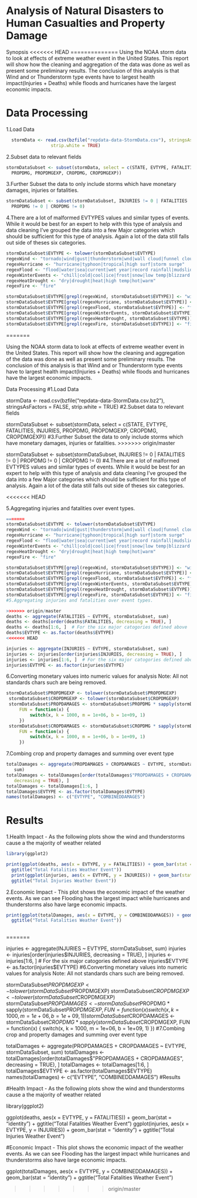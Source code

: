 Analysis of Natural Disasters to Human Casualties and Property Damage
======================================================================

Synopsis
<<<<<<< HEAD
==============
Using the NOAA storm data to look at effects of extreme weather event in the United States. This report will show how the cleaning and aggregation of the data was done as well as present some preliminary results. The conclusion of this analysis is that Wind and or Thunderstorm type events have to largest health impact(Injuries + Deaths) while floods and hurricanes have the largest economic impacts.

Data Processing
==============
1.Load Data

```r
  stormData <- read.csv(bzfile("repdata-data-StormData.csv"), stringsAsFactors = FALSE, 
                 strip.white = TRUE)

```

2.Subset data to relevant fields

```r
stormDataSubset <- subset(stormData, select = c(STATE, EVTYPE, FATALITIES, INJURIES, 
  PROPDMG, PROPDMGEXP, CROPDMG, CROPDMGEXP))

```


3.Further Subset the data to only include storms which have monetary damages, injuries or fatalities.

```r
stormDataSubset <- subset(stormDataSubset, INJURIES != 0 | FATALITIES != 0 | 
  PROPDMG != 0 | CROPDMG != 0)

```

4.There are a lot of malformed EVTYPES values and similar types of events. While it would be best for an expert to help with this type of analysis and data cleaning I've grouped the data into a few Major categories which should be sufficient for this type of analysis. Again a lot of the data still falls out side of theses six categories.

```r

stormDataSubset$EVTYPE <- tolower(stormDataSubset$EVTYPE)
regexWind <- "tornado|wind|gust|thunderstorm|wnd|wall cloud|funnel cloud|lightning|hail"
regexHurricane <- "hurricane|typhoon|tropical|high surf|storm surge"
regexFlood <- "flood|water|sea|current|wet year|record rainfall|mudslide|heavy rain|high tide"
regexWinterEvents <- "chill|cold|cool|ice|frost|snow|low temp|blizzard|avalanche|winter"
regexHeatDrought <- "dry|drought|heat|high temp|hot|warm"
regexFire <- "fire"

stormDataSubset$EVTYPE[grepl(regexWind, stormDataSubset$EVTYPE)] <- "wind/thunderstorm"
stormDataSubset$EVTYPE[grepl(regexHurricane, stormDataSubset$EVTYPE)] <- "hurricane"
stormDataSubset$EVTYPE[grepl(regexFlood, stormDataSubset$EVTYPE)] <- "flood"
stormDataSubset$EVTYPE[grepl(regexWinterEvents, stormDataSubset$EVTYPE)] <- "winter"
stormDataSubset$EVTYPE[grepl(regexHeatDrought, stormDataSubset$EVTYPE)] <- "heat/drought"
stormDataSubset$EVTYPE[grepl(regexFire, stormDataSubset$EVTYPE)] <- "fire"

```
=======

Using the NOAA storm data to look at effects of extreme weather event in the United States. This report will show how the cleaning and aggregation of the data was done as well as present some preliminary results. The conclusion of this analysis is that Wind and or Thunderstorm type events have to largest health impact(Injuries + Deaths) while floods and hurricanes have the largest economic impacts.

Data Processing
#1.Load Data

stormData <- read.csv(bzfile("repdata-data-StormData.csv.bz2"), stringsAsFactors = FALSE, 
  strip.white = TRUE)
#2.Subset data to relevant fields

stormDataSubset <- subset(stormData, select = c(STATE, EVTYPE, FATALITIES, INJURIES, 
  PROPDMG, PROPDMGEXP, CROPDMG, CROPDMGEXP))
#3.Further Subset the data to only include storms which have monetary damages, injuries or fatalities.
>>>>>>> origin/master

stormDataSubset <- subset(stormDataSubset, INJURIES != 0 | FATALITIES != 0 | 
  PROPDMG != 0 | CROPDMG != 0)
#4.There are a lot of malformed EVTYPES values and similar types of events. While it would be best for an expert to help with this type of analysis and data cleaning I've grouped the data into a few Major categories which should be sufficient for this type of analysis. Again a lot of the data still falls out side of theses six categories.

<<<<<<< HEAD


5.Aggregating injuries and fatalities over event types.
```r

=======
stormDataSubset$EVTYPE <- tolower(stormDataSubset$EVTYPE)
regexWind <- "tornado|wind|gust|thunderstorm|wnd|wall cloud|funnel cloud|lightning|hail"
regexHurricane <- "hurricane|typhoon|tropical|high surf|storm surge"
regexFlood <- "flood|water|sea|current|wet year|record rainfall|mudslide|heavy rain|high tide"
regexWinterEvents <- "chill|cold|cool|ice|frost|snow|low temp|blizzard|avalanche|winter"
regexHeatDrought <- "dry|drought|heat|high temp|hot|warm"
regexFire <- "fire"

stormDataSubset$EVTYPE[grepl(regexWind, stormDataSubset$EVTYPE)] <- "wind/thunderstorm"
stormDataSubset$EVTYPE[grepl(regexHurricane, stormDataSubset$EVTYPE)] <- "hurricane"
stormDataSubset$EVTYPE[grepl(regexFlood, stormDataSubset$EVTYPE)] <- "flood"
stormDataSubset$EVTYPE[grepl(regexWinterEvents, stormDataSubset$EVTYPE)] <- "winter"
stormDataSubset$EVTYPE[grepl(regexHeatDrought, stormDataSubset$EVTYPE)] <- "heat/drought"
stormDataSubset$EVTYPE[grepl(regexFire, stormDataSubset$EVTYPE)] <- "fire"
#5.Aggregating injuries and fatalities over event types.

>>>>>>> origin/master
deaths <- aggregate(FATALITIES ~ EVTYPE, stormDataSubset, sum)
deaths <- deaths[order(deaths$FATALITIES, decreasing = TRUE), ]
deaths <- deaths[1:6, ]  # For the six major catogories defined above 
deaths$EVTYPE <- as.factor(deaths$EVTYPE)
<<<<<<< HEAD

injuries <- aggregate(INJURIES ~ EVTYPE, stormDataSubset, sum)
injuries <- injuries[order(injuries$INJURIES, decreasing = TRUE), ]
injuries <- injuries[1:6, ]  # For the six major catogories defined above 
injuries$EVTYPE <- as.factor(injuries$EVTYPE)
```

6.Converting monetary values into numeric values for analysis Note: All not 
standards chars such are being removed.

```r

stormDataSubset$PROPDMGEXP <- tolower(stormDataSubset$PROPDMGEXP)
 stormDataSubset$CROPDMGEXP <- tolower(stormDataSubset$CROPDMGEXP)
 stormDataSubset$PROPDAMAGES <- stormDataSubset$PROPDMG * sapply(stormDataSubset$PROPDMGEXP, 
     FUN = function(x) {
         switch(x, k = 1000, m = 1e+06, b = 1e+09, 1)
     })
 stormDataSubset$CROPDAMAGES <- stormDataSubset$CROPDMG * sapply(stormDataSubset$CROPDMGEXP, 
     FUN = function(x) {
         switch(x, k = 1000, m = 1e+06, b = 1e+09, 1)
     })

```

7.Combing crop and property damages and summing over event type

```r

totalDamages <- aggregate(PROPDAMAGES + CROPDAMAGES ~ EVTYPE, stormDataSubset, 
   sum)
totalDamages <- totalDamages[order(totalDamages$"PROPDAMAGES + CROPDAMAGES", 
   decreasing = TRUE), ]
totalDamages <- totalDamages[1:6, ]
totalDamages$EVTYPE <- as.factor(totalDamages$EVTYPE)
names(totalDamages) <- c("EVTYPE", "COMBINEDDAMAGES")


```

Results
==============
1.Health Impact - As the following plots show the wind and thunderstorms cause a the majority of weather related

```r
library(ggplot2)

```

```r

print(ggplot(deaths, aes(x = EVTYPE, y = FATALITIES)) + geom_bar(stat = "identity") + 
  ggtitle("Total Fatalities Weather Event"))
  print(ggplot(injuries, aes(x = EVTYPE, y = INJURIES)) + geom_bar(stat = "identity") + 
  ggtitle("Total Injuries Weather Event"))

```

2.Economic Impact - This plot shows the economic impact of the weather events. As we can see Flooding has the largest impact while hurricanes and thunderstorms also have large economic impacts.
```r
print(ggplot(totalDamages, aes(x = EVTYPE, y = COMBINEDDAMAGES)) + geom_bar(stat = "identity") + 
  ggtitle("Total Fatalities Weather Event"))
  
```


=======

injuries <- aggregate(INJURIES ~ EVTYPE, stormDataSubset, sum)
injuries <- injuries[order(injuries$INJURIES, decreasing = TRUE), ]
injuries <- injuries[1:6, ]  # For the six major catogories defined above 
injuries$EVTYPE <- as.factor(injuries$EVTYPE)
#6.Converting monetary values into numeric values for analysis Note: All not standards chars such are being removed.

 stormDataSubset$PROPDMGEXP <- tolower(stormDataSubset$PROPDMGEXP)
 stormDataSubset$CROPDMGEXP <- tolower(stormDataSubset$CROPDMGEXP)
 stormDataSubset$PROPDAMAGES <- stormDataSubset$PROPDMG * sapply(stormDataSubset$PROPDMGEXP, 
     FUN = function(x) {
         switch(x, k = 1000, m = 1e+06, b = 1e+09, 1)
     })
 stormDataSubset$CROPDAMAGES <- stormDataSubset$CROPDMG * sapply(stormDataSubset$CROPDMGEXP, 
     FUN = function(x) {
         switch(x, k = 1000, m = 1e+06, b = 1e+09, 1)
     })
#7.Combing crop and property damages and summing over event type

totalDamages <- aggregate(PROPDAMAGES + CROPDAMAGES ~ EVTYPE, stormDataSubset, 
   sum)
totalDamages <- totalDamages[order(totalDamages$"PROPDAMAGES + CROPDAMAGES", 
   decreasing = TRUE), ]
totalDamages <- totalDamages[1:6, ]
totalDamages$EVTYPE <- as.factor(totalDamages$EVTYPE)
names(totalDamages) <- c("EVTYPE", "COMBINEDDAMAGES")
#Results

#Health Impact - As the following plots show the wind and thunderstorms cause a the majority of weather related

library(ggplot2)

ggplot(deaths, aes(x = EVTYPE, y = FATALITIES)) + geom_bar(stat = "identity") + 
  ggtitle("Total Fatalities Weather Event")
  ggplot(injuries, aes(x = EVTYPE, y = INJURIES)) + geom_bar(stat = "identity") + 
  ggtitle("Total Injuries Weather Event")

#Economic Impact - This plot shows the economic impact of the weather events. As we can see Flooding has the largest impact while hurricanes and thunderstorms also have large economic impacts.

ggplot(totalDamages, aes(x = EVTYPE, y = COMBINEDDAMAGES)) + geom_bar(stat = "identity") + 
  ggtitle("Total Fatalities Weather Event")
  
>>>>>>> origin/master
